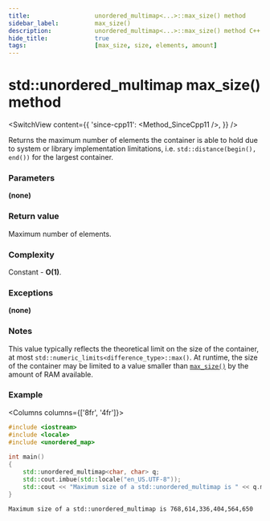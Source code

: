 ```yaml
---
title:					unordered_multimap<...>::max_size() method
sidebar_label:			max_size()
description:			unordered_multimap<...>::max_size() method C++ documentation
hide_title:				true
tags:					[max_size, size, elements, amount]
---
```



<!----------------- Codes ---------------------->

<!-- max_size() -->

# std::unordered_multimap max_size() method

<SwitchView content={{
    'since-cpp11': <Method_SinceCpp11 />,
    }} />

Returns the maximum number of elements the container is able to hold due to system or library implementation limitations, i.e. `std::distance(begin(), end())` for the largest container.

### Parameters

**(none)**

### Return value

Maximum number of elements.

### Complexity

Constant - **O(1)**.

### Exceptions

**(none)**

### Notes

This value typically reflects the theoretical limit on the size of the container, at most `std::numeric_limits<difference_type>::max()`.
At runtime, the size of the container may be limited to a value smaller than [`max_size()`](#) by the amount of RAM available.

### Example

<Columns columns={['8fr', '4fr']}>
<div>

```cpp title='Main.cpp' showLineNumbers
#include <iostream>
#include <locale>
#include <unordered_map>
 
int main()
{
    std::unordered_multimap<char, char> q;
    std::cout.imbue(std::locale("en_US.UTF-8"));    
    std::cout << "Maximum size of a std::unordered_multimap is " << q.max_size() << '\n';
}
```

</div>
<div>

```plaintext title="Possible output"
Maximum size of a std::unordered_multimap is 768,614,336,404,564,650
```

</div>
</Columns>
